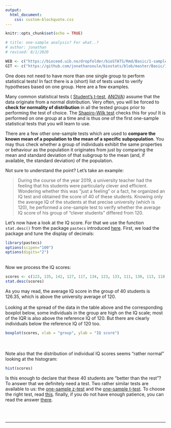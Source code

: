 ```yaml
---
output:
  html_document:
    css: custom-blockquote.css
--- 
```


```r
knitr::opts_chunk$set(echo = TRUE)

# title: one-sample analysis? For what..?
# author: jonathan
# revised: 8/1/2020 

WEB <- c("https://bioceed.uib.no/dropfolder/bioSTATS/Rmd/Basic/1-sample/for-what.html")
GIT <- c("https://github.com/jonathansoule/biostats/blob/master/Basic/1-sample/for-what.Rmd")
```

One does not need to have more than one single group to perform statistical tests! In fact there is a (short) list of tests used to verify hypotheses based on one group. Here are a few examples.

Many common statistical tests ( [Student’s t-test](http://biostats.w.uib.no/comparing-two-means-t-test/){target="_blank"}, [ANOVA](http://biostats.w.uib.no/which-anova-one-way-two-way-repeated-measures/){target="_blank"}) assume that the data originate from a normal distribution. Very often, you will be forced to **check for normality of distribution** in all the tested groups prior to performing the test of choice. The [Shapiro-Wilk test](https://biostats.w.uib.no/test-for-normality-shapiro-wilks-test/){target="_blank"} checks this for you! It is performed on one group at a time and is thus one of the first one-sample statistical tests that you will learn to use.

There are a few other one-sample tests which are used to **compare the known mean of a population to the mean of a specific subpopulation**. You may thus check whether a group of individuals exhibit the same properties or behaviour as the population it originates from just by comparing the mean and standard deviation of that subgroup to the mean (and, if available, the standard deviation) of the population.

Not sure to understand the point? Let’s take an example:

> During the course of the year 2019, a university teacher had the feeling that his students were particularly clever and efficient. Wondering whether this was “just a feeling” or a fact, he organized an IQ test and obtained the score of 40 of these students. Knowing only the average IQ of the students at that precise university (which is 120), he performed a one-sample test to verify whether the average IQ score of his group of “clever students” differed from 120.

Let's now have a look at the IQ score. For that we use the function `stat.desc()` from the package `pastecs` introduced [here](https://biostats.w.uib.no/9-pastecs/){target="_blank"}. First, we load the package and tune the display of decimals:

```r
library(pastecs)
options(scipen="100")
options(digits="2")
```
<br />
Now we process the IQ scores:
```r
scores <- c(123, 135, 142, 127, 117, 134, 123, 133, 111, 130, 113, 118, 105, 126, 125, 122, 147, 106, 117, 129, 144, 112, 126, 140, 129, 115, 118, 129, 125, 137, 135, 138, 134, 124, 128, 135, 124, 137, 121, 120)
stat.desc(scores)
```
As you may read, the average IQ score in the group of 40 students is 126.35, which is above the university average of 120. 
<br /><br />
Looking at the spread of the data in the table above and the corresponding boxplot below, some individuals in the group are high on the IQ scale; most of the IQR is also above the reference IQ of 120. But there are clearly individuals below the reference IQ of 120 too.
```r
boxplot(scores, xlab = "group", ylab = "IQ score")
```
<br /><br/>
Note also that the distribution of individual IQ scores seems “rather normal” looking at the histogram:
```r
hist(scores)
```

Is this enough to declare that these 40 students are "better than the rest"? To answer that we definitely need a test. Two rather similar tests are available to us: the [one-sample z-test](https://biostats.w.uib.no/4-run-a-one-sample-z-test/){target="_blank"} and the [one-sample t-test](https://biostats.w.uib.no/3-run-a-one-sample-t-test/){target="_blank"}. To choose the right test, read [this](https://biostats.w.uib.no/2-lets-choose-and-run-a-one-sample-test/){target="_blank"}. finally, if you do not have enough patience, you can read the answer [there](https://biostats.w.uib.no/5-so-what-about-our-example/){target="_blank"}.


<br/><br/>

***
<!-- UNCOMMENT TO ACTIVATE
Get the Rmarkdown file corresponding to this page on [GitHub](`r GIT`){target="_blank"}.
-->
